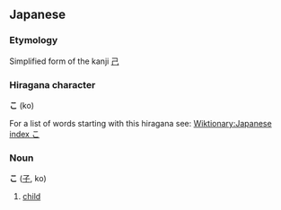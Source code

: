 == Japanese ==
===Etymology===
Simplified form of the kanji [[己]]

===Hiragana character===
'''こ''' (ko)

For a list of words starting with this hiragana see: [[Wiktionary:Japanese index こ]]

===Noun===
'''こ''' ([[子]], ko)

# [[child]]
